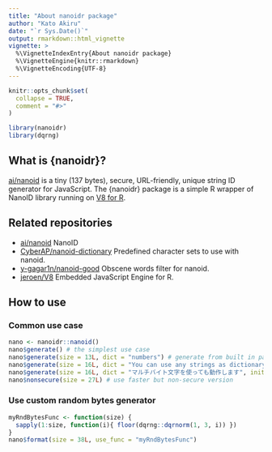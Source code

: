 ```yaml
---
title: "About nanoidr package"
author: "Kato Akiru"
date: "`r Sys.Date()`"
output: rmarkdown::html_vignette
vignette: >
  %\VignetteIndexEntry{About nanoidr package}
  %\VignetteEngine{knitr::rmarkdown}
  %\VignetteEncoding{UTF-8}
---
```


```r
knitr::opts_chunk$set(
  collapse = TRUE,
  comment = "#>"
)
```

```r
library(nanoidr)
library(dqrng)
```

## What is {nanoidr}?

[ai/nanoid](https://github.com/ai/nanoid) is a tiny (137 bytes), secure, URL-friendly, unique string ID generator for JavaScript. The {nanoidr} package is a simple R wrapper of NanoID library running on [V8 for R](https://github.com/jeroen/V8).

## Related repositories

- [ai/nanoid](https://github.com/ai/nanoid) NanoID
- [CyberAP/nanoid-dictionary](https://github.com/CyberAP/nanoid-dictionary) Predefined character sets to use with nanoid.
- [y-gagar1n/nanoid-good](https://github.com/y-gagar1n/nanoid-good) Obscene words filter for nanoid.
- [jeroen/V8](https://github.com/jeroen/V8) Embedded JavaScript Engine for R.

## How to use

### Common use case

```r
nano <- nanoidr::nanoid()
nano$generate() # the simplest use case
nano$generate(size = 13L, dict = "numbers") # generate from built in pattern
nano$generate(size = 16L, dict = "You can use any strings as dictionary!!")
nano$generate(size = 16L, dict = "マルチバイト文字を使っても動作します", init.locales = "ja")
nano$nonsecure(size = 27L) # use faster but non-secure version
```

### Use custom random bytes generator

```r
myRndBytesFunc <- function(size) {
  sapply(1:size, function(i){ floor(dqrng::dqrnorm(1, 3, i)) })
}
nano$format(size = 38L, use_func = "myRndBytesFunc")
```

